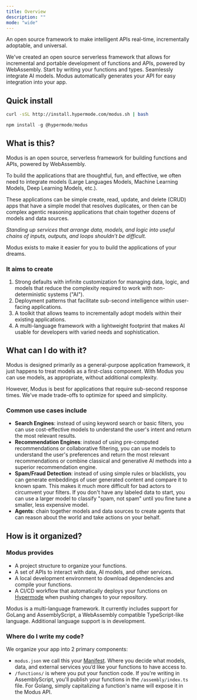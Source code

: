 ```yaml
---
title: Overview
description: ""
mode: "wide"
---
```


An open source framework to make intelligent APIs real-time, incrementally adoptable, and universal.

We've created an open source serverless framework that allows for incremental and portable development of functions and
APIs, powered by WebAssembly. Start by writing your functions and types. Seamlessly integrate AI models. Modus
automatically generates your API for easy integration into your app.

## Quick install

<CodeGroup>

```bash cURL
curl -sSL http://install.hypermode.com/modus.sh | bash
```

```js npm
npm install -g @hypermode/modus
```

</CodeGroup>

## What is this?

Modus is an open source, serverless framework for building functions and APIs, powered by WebAssembly.

To build the applications that are thoughtful, fun, and effective, we often need to integrate models (Large Languages
Models, Machine Learning Models, Deep Learning Models, etc.).

These applications can be simple create, read, update, and delete (CRUD) apps that have a simple model that resolves
duplicates, or then can be complex agentic reasoning applications that chain together dozens of models and data sources.

_Standing up services that arrange data, models, and logic into useful chains of inputs, outputs, and loops shouldn’t be
difficult._

Modus exists to make it easier for you to build the applications of your dreams.

### It aims to create

1. Strong defaults with infinite customization for managing data, logic, and models that reduce the complexity required
   to work with non-deterministic systems ("AI").
2. Deployment patterns that facilitate sub-second intelligence within user-facing applications.
3. A toolkit that allows teams to incrementally adopt models within their existing applications.
4. A multi-language framework with a lightweight footprint that makes AI usable for developers with varied needs and
   sophistication.

## What can I do with it?

Modus is designed primarily as a general-purpose application framework, it just happens to treat models as a first-class
component. With Modus you can use models, as appropriate, without additional complexity.

However, Modus is best for applications that require sub-second response times. We've made trade-offs to optimize for
speed and simplicity.

### Common use cases include

- **Search Engines**: instead of using keyword search or basic filters, you can use cost-effective models to understand
  the user's intent and return the most relevant results.
- **Recommendation Engines**: instead of using pre-computed recommendations or collaborative filtering, you can use
  models to understand the user's preferences and return the most relevant recommendations or combine classical and
  generative AI methods into a superior recommendation engine.
- **Spam/Fraud Detection**: instead of using simple rules or blacklists, you can generate embeddings of user generated
  content and compare it to known spam. This makes it much more difficult for bad actors to circumvent your filters. If
  you don't have any labeled data to start, you can use a larger model to classify "spam, not spam" until you fine tune
  a smaller, less expensive model.
- **Agents**: chain together models and data sources to create agents that can reason about the world and take actions
  on your behalf.

## How is it organized?

### Modus provides

- A project structure to organize your functions.
- A set of APIs to interact with data, AI models, and other services.
- A local development environment to download dependencies and compile your functions.
- A CI/CD workflow that automatically deploys your functions on [Hypermode](https://hypermode.com/new) when pushing
  changes to your repository.

<Note>
  Modus is a multi-language framework. It currently includes support for GoLang and AssemblyScript, a WebAssembly
  compatible TypeScript-like language. Additional language support is in development.
</Note>

### Where do I write my code?

We organize your app into 2 primary components:

- `modus.json` we call this your [Manifest](https://hypermode-modus-docs.mintlify.app/modus/app-manifest). Where you
  decide what models, data, and external services you’d like your functions to have access to.
- `/functions/` is where you put your function code. If you're writing in AssemblyScript, you'll publish your functions
  in the `/assembly/index.ts` file. For Golang, simply capitalizing a function's name will expose it in the Modus API.
